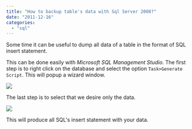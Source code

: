 ```yaml
---
title: "How to backup table's data with Sql Server 2008?"
date: "2011-12-16"
categories: 
  - "sql"
---
```


Some time it can be useful to dump all data of a table in the format of SQL insert statement.

This can be done easily with _Microsoft SQL Management Studio_. The first step is to right click on the database and select the option `Task>Generate Script`. This will popup a wizard window.

![](images/Snap-2011-12-13-at-14.33.57-400x349.png)

The last step is to select that we desire only the data.

![](images/Snap-2011-12-13-at-14.36.05-400x288.png)

This will produce all SQL's insert statement with your data.
